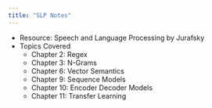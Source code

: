 ```yaml
---
title: "SLP Notes"
---
```


- Resource: Speech and Language Processing by Jurafsky
- Topics Covered
  - Chapter 2: Regex
  - Chapter 3: N-Grams
  - Chapter 6: Vector Semantics
  - Chapter 9: Sequence Models
  - Chapter 10: Encoder Decoder Models
  - Chapter 11: Transfer Learning

